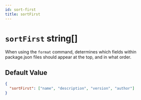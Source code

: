 ```yaml
---
id: sort-first
title: sortFirst
---
```


# `sortFirst` string[]

When using the `format` command, determines which fields within package.json
files should appear at the top, and in what order.

## Default Value

```json
{
  "sortFirst": ["name", "description", "version", "author"]
}
```
